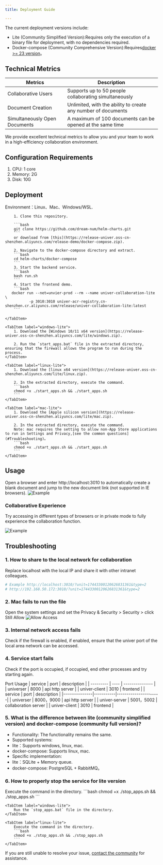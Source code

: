 ```yaml
---
title: Deployment Guide

---
```



The current deployment versions include:

- Lite (Community Simplified Version):Requires only the execution of a binary file for deployment, with no dependencies required.
- Docker-compose (Community Comprehensive Version):Requires[docker >= 23 version](https://docs.docker.com/engine/install/)。

## Technical Metrics	
| Metrics   | Description               |
|---------|------------------|
| Collaborative Users	    | Supports up to 50 people collaborating simultaneously      |
| Document Creation	   | Unlimited, with the ability to create any number of documents |
| Simultaneously Open Documents	 | A maximum of 100 documents can be opened at the same time   |

We provide excellent technical metrics to allow you and your team to work in a high-efficiency collaboration environment.

## Configuration Requirements
1. CPU: 1 core
2. Memory: 2G
3. Disk: 10G

## Deployment
<Tabs>
    <TabItem label="docker-compose">
        Environment：Linux、Mac、Windows/WSL.

        1. Clone this repository.

        ```bash
        git clone https://github.com/dream-num/helm-charts.git
        ```
        or download from [this](https://release-univer.oss-cn-shenzhen.aliyuncs.com/release-demo/docker-compose.zip).

        2. Navigate to the docker-compose directory and extract.
        ```bash
        cd helm-charts/docker-compose
        ```
        3. Start the backend service.
        ```bash
        bash run.sh
        ```
        4. Start the frontend demo.
        ```bash
       docker run --net=unvier-prod --rm --name univer-collaboration-lite \
               -p 3010:3010 univer-acr-registry.cn-shenzhen.cr.aliyuncs.com/release/univer-collaboration-lite:latest
        ```

    </TabItem>

    <TabItem label="windows-lite">
        1. Download the [Windows 10/11 x64 version](https://release-univer.oss-cn-shenzhen.aliyuncs.com/lite/windows.zip).

        2. Run the `start_apps.bat` file in the extracted directory, ensuring that the firewall allows the program to run during the process.
    </TabItem>

    <TabItem label="linux-lite">
        1. Download the [linux x64 version](https://release-univer.oss-cn-shenzhen.aliyuncs.com/lite/linux.zip).

        2. In the extracted directory, execute the command.
        ```bash
        chmod +x ./start_apps.sh && ./start_apps.sh
        ```
    </TabItem>

    <TabItem label="mac-lite">
        1. Download the [Apple silicon version](https://release-univer.oss-cn-shenzhen.aliyuncs.com/lite/mac.zip).

        2. In the extracted directory, execute the command.
        Note: mac requires the setting to allow non-App Store applications to run in Settings and Privacy,[see the common questions](#Troubleshooting)。
        ```bash
        chmod +x ./start_apps.sh && ./start_apps.sh
        ```
    </TabItem>
</Tabs>

## Usage

Open a browser and enter http://localhost:3010 to automatically create a blank document and jump to the new document link (not supported in IE browsers).
![Example](./imgs/img1.png)

### Collaborative Experience

Try accessing in different types of browsers or in private mode to fully experience the collaboration function.

![Example](./imgs/img2.png)


## Troubleshooting
### 1. How to share to the local network for collaboration
Replace localhost with the local IP and share it with other intranet colleagues.

```bash
# Example http://localhost:3010/?unit=17443300120626831361&type=2
# http://192.168.50.172:3010/?unit=17443300120626831361&type=2
```

### 2. Mac fails to run the file
Open the system settings and set the Privacy & Security > Security > click Still Allow
![Allow Access](./imgs/mac2.png)

### 3. Internal network access fails
Check if the firewall is enabled, if enabled, ensure that the univer port of the local area network can be accessed.

### 4. Service start fails
Check if the port is occupied, if occupied, end other processes and try starting again.

Port Usage
<Tabs>
    <TabItem label="docker-compose">
        | service | port | description |
        | --------- | ---- | --------------- |
        | universer | 8000 | api http server |
        | univer-client | 3010 | frontend |
    </TabItem>
    <TabItem label="lite">
        | service | port | description |
        |---------------|-----------|----------------------|
        | universer | 8000，9000 | api http server |
        | univer-server | 5001，5002 | collaboration server |
        | univer-client | 3010 | frontend |
    </TabItem>
</Tabs>

### 5. What is the difference between lite (community simplified version) and docker-compose (community full version)?
- Functionality: The functionality remains the same.
- Supported systems:
- lite：Supports windows, linux, mac.
- docker-compose: Supports linux, mac.
- Specific implementation:
- lite：SQLite + Memory queue.
- docker-compose: PostgreSQL + RabbitMQ。

### 6. How to properly stop the service for lite version
<Tabs>
    <TabItem label="mac-lite">
        Execute the command in the directory.
        ```bash
        chmod +x ./stop_apps.sh && ./stop_apps.sh
        ```
    </TabItem>

    <TabItem label="windows-lite">
        Run the `stop_apps.bat` file in the directory.
    </TabItem>

    <TabItem label="linux-lite">
        Execute the command in the directory.
        ```bash
        chmod +x ./stop_apps.sh && ./stop_apps.sh
        ```
    </TabItem>
</Tabs>

If you are still unable to resolve your issue, [contact the community](/en-us/guides/introduction#Community) for assistance.
